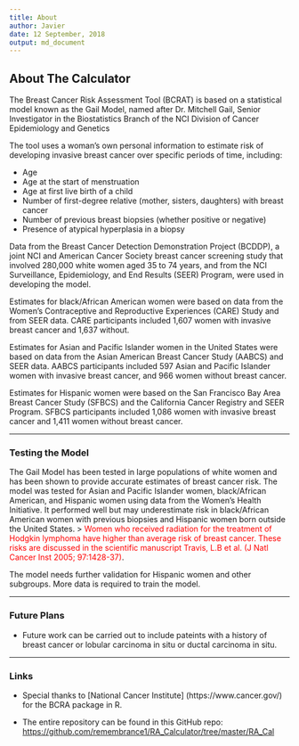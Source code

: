 ```yaml
---
title: About
author: Javier
date: 12 September, 2018
output: md_document
---
```


## About The Calculator


The Breast Cancer Risk Assessment Tool (BCRAT) is based on a statistical model known as the Gail Model, named after Dr. Mitchell Gail, Senior Investigator in the Biostatistics Branch of the NCI Division of Cancer Epidemiology and Genetics

The tool uses a woman’s own personal information to estimate risk of developing invasive breast cancer over specific periods of time, including:

  *  Age
  *  Age at the start of menstruation
  *  Age at first live birth of a child
  *  Number of first-degree relative (mother, sisters, daughters) with breast cancer
  *  Number of previous breast biopsies (whether positive or negative)
  *  Presence of atypical hyperplasia in a biopsy
  
Data from the Breast Cancer Detection Demonstration Project (BCDDP), a joint NCI and American Cancer Society breast cancer screening study that involved 280,000 white women aged 35 to 74 years, and from the NCI Surveillance, Epidemiology, and End Results (SEER) Program, were used in developing the model.

Estimates for black/African American women were based on data from the Women’s Contraceptive and Reproductive Experiences (CARE) Study and from SEER data. CARE participants included 1,607 women with invasive breast cancer and 1,637 without.

Estimates for Asian and Pacific Islander women in the United States were based on data from the Asian American Breast Cancer Study (AABCS) and SEER data. AABCS participants included 597 Asian and Pacific Islander women with invasive breast cancer, and 966 women without breast cancer.

Estimates for Hispanic women were based on the San Francisco Bay Area Breast Cancer Study (SFBCS) and the California Cancer Registry and SEER Program. SFBCS participants included 1,086 women with invasive breast cancer and 1,411 women without breast cancer. 

******

### Testing the Model

The Gail Model has been tested in large populations of white women and has been shown to provide accurate estimates of breast cancer risk. The model was tested for Asian and Pacific Islander women, black/African American, and Hispanic women using data from the Women’s Health Initiative. It performed well but may underestimate risk in black/African American women with previous biopsies and Hispanic women born outside the United States. 
> <span style="color:red">Women who received radiation for the treatment of Hodgkin lymphoma have higher than average risk of breast cancer. These risks are discussed in the scientific manuscript Travis, L.B et al. (J Natl Cancer Inst 2005; 97:1428-37)</span>.

The model needs further validation for Hispanic women and other subgroups. More data is required to train the model.

******

### Future Plans

* Future work can be carried out to include pateints with a history of breast cancer or lobular carcinoma in situ or ductal carcinoma in situ.

******

### Links 

* Special thanks to [National Cancer Institute] (https://www.cancer.gov/) for the BCRA package in R.

* The entire repository can be found in this GitHub repo: [https://github.com/remembrance1/RA_Calculator/tree/master/RA_Cal](https://github.com/remembrance1/RA_Calculator/tree/master/RA_Cal)
